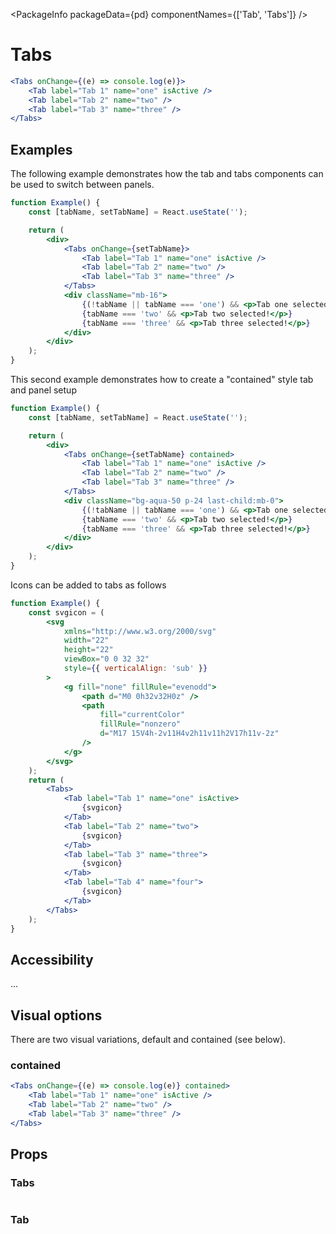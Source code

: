 
<PackageInfo packageData={pd} componentNames={['Tab', 'Tabs']} />

# Tabs

```jsx example
<Tabs onChange={(e) => console.log(e)}>
    <Tab label="Tab 1" name="one" isActive />
    <Tab label="Tab 2" name="two" />
    <Tab label="Tab 3" name="three" />
</Tabs>
```

## Examples

The following example demonstrates how the tab and tabs components can be used
to switch between panels.

```jsx example
function Example() {
    const [tabName, setTabName] = React.useState('');

    return (
        <div>
            <Tabs onChange={setTabName}>
                <Tab label="Tab 1" name="one" isActive />
                <Tab label="Tab 2" name="two" />
                <Tab label="Tab 3" name="three" />
            </Tabs>
            <div className="mb-16">
                {(!tabName || tabName === 'one') && <p>Tab one selected!</p>}
                {tabName === 'two' && <p>Tab two selected!</p>}
                {tabName === 'three' && <p>Tab three selected!</p>}
            </div>
        </div>
    );
}
```

This second example demonstrates how to create a "contained" style tab and panel
setup

```jsx example
function Example() {
    const [tabName, setTabName] = React.useState('');

    return (
        <div>
            <Tabs onChange={setTabName} contained>
                <Tab label="Tab 1" name="one" isActive />
                <Tab label="Tab 2" name="two" />
                <Tab label="Tab 3" name="three" />
            </Tabs>
            <div className="bg-aqua-50 p-24 last-child:mb-0">
                {(!tabName || tabName === 'one') && <p>Tab one selected!</p>}
                {tabName === 'two' && <p>Tab two selected!</p>}
                {tabName === 'three' && <p>Tab three selected!</p>}
            </div>
        </div>
    );
}
```

Icons can be added to tabs as follows

```jsx example
function Example() {
    const svgicon = (
        <svg
            xmlns="http://www.w3.org/2000/svg"
            width="22"
            height="22"
            viewBox="0 0 32 32"
            style={{ verticalAlign: 'sub' }}
        >
            <g fill="none" fillRule="evenodd">
                <path d="M0 0h32v32H0z" />
                <path
                    fill="currentColor"
                    fillRule="nonzero"
                    d="M17 15V4h-2v11H4v2h11v11h2V17h11v-2z"
                />
            </g>
        </svg>
    );
    return (
        <Tabs>
            <Tab label="Tab 1" name="one" isActive>
                {svgicon}
            </Tab>
            <Tab label="Tab 2" name="two">
                {svgicon}
            </Tab>
            <Tab label="Tab 3" name="three">
                {svgicon}
            </Tab>
            <Tab label="Tab 4" name="four">
                {svgicon}
            </Tab>
        </Tabs>
    );
}
```

## Accessibility

...

## Visual options

There are two visual variations, default and contained (see below).

### contained

```jsx example
<Tabs onChange={(e) => console.log(e)} contained>
    <Tab label="Tab 1" name="one" isActive />
    <Tab label="Tab 2" name="two" />
    <Tab label="Tab 3" name="three" />
</Tabs>
```

## Props

### Tabs

```props packages/tabs/src/component-tabs.tsx

```

### Tab

```props packages/tabs/src/component-tab.tsx

```
